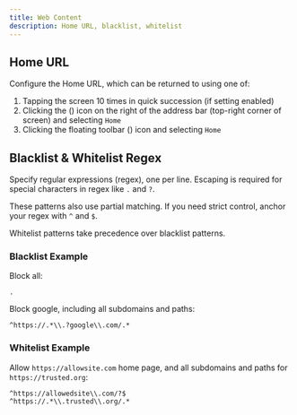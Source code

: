 ```yaml
---
title: Web Content
description: Home URL, blacklist, whitelist
---
```



## Home URL

Configure the Home URL, which can be returned to using one of:

1. Tapping the screen 10 times in quick succession (if setting enabled)
1. Clicking the <span className="inline-flex">(<EllipsisVertical />)</span> icon on the right of the address bar (top-right corner of screen) and selecting `Home`
1. Clicking the floating toolbar <span className="inline-flex">(<Wrench className="-rotate-90 mx-2"/>)</span> icon and selecting `Home`

## Blacklist & Whitelist Regex

Specify regular expressions (regex), one per line.
Escaping is required for special characters in regex like `.` and `?`.

These patterns also use partial matching.
If you need strict control, anchor your regex with `^` and `$`.

Whitelist patterns take precedence over blacklist patterns.

### Blacklist Example

Block all:

```
.
```

Block google, including all subdomains and paths:

```
^https://.*\\.?google\\.com/.*
```

### Whitelist Example

Allow `https://allowsite.com` home page, and all subdomains and paths for `https://trusted.org`:
```
^https://allowedsite\\.com/?$
^https://.*\\.trusted\\.org/.*
```
